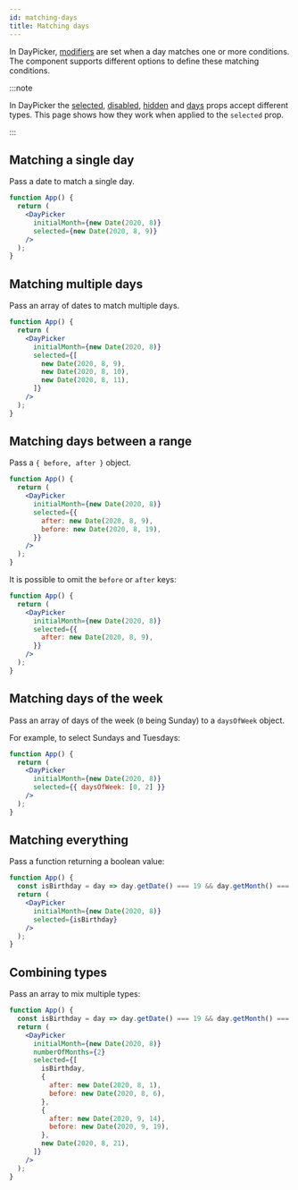 ```yaml
---
id: matching-days
title: Matching days
---
```


In DayPicker, [modifiers](./modifiers.mdx) are set when a day matches one or
more conditions. The component supports different options to define these matching
conditions.

:::note

In DayPicker the [selected](./reference/props.mdx#selected),
[disabled](./reference/props.mdx#disabled),
[hidden](./reference/props.mdx#hidden) and
[days](./reference/props.mdx#days) props accept different types. This
page shows how they work when applied to the `selected` prop.

:::

## Matching a single day

Pass a date to match a single day.

```jsx preview
function App() {
  return (
    <DayPicker
      initialMonth={new Date(2020, 8)}
      selected={new Date(2020, 8, 9)}
    />
  );
}
```

## Matching multiple days

Pass an array of dates to match multiple days.

```jsx preview
function App() {
  return (
    <DayPicker
      initialMonth={new Date(2020, 8)}
      selected={[
        new Date(2020, 8, 9),
        new Date(2020, 8, 10),
        new Date(2020, 8, 11),
      ]}
    />
  );
}
```

## Matching days between a range

Pass a `{ before, after }` object.

```jsx preview
function App() {
  return (
    <DayPicker
      initialMonth={new Date(2020, 8)}
      selected={{
        after: new Date(2020, 8, 9),
        before: new Date(2020, 8, 19),
      }}
    />
  );
}
```

It is possible to omit the `before` or `after` keys:

```jsx preview
function App() {
  return (
    <DayPicker
      initialMonth={new Date(2020, 8)}
      selected={{
        after: new Date(2020, 8, 9),
      }}
    />
  );
}
```

## Matching days of the week

Pass an array of days of the week (`0` being Sunday) to a `daysOfWeek` object.

For example, to select Sundays and Tuesdays:

```jsx preview
function App() {
  return (
    <DayPicker
      initialMonth={new Date(2020, 8)}
      selected={{ daysOfWeek: [0, 2] }}
    />
  );
}
```

## Matching everything

Pass a function returning a boolean value:

```jsx preview
function App() {
  const isBirthday = day => day.getDate() === 19 && day.getMonth() === 8;
  return (
    <DayPicker
      initialMonth={new Date(2020, 8)}
      selected={isBirthday}
    />
  );
}
```

## Combining types

Pass an array to mix multiple types:

```jsx preview
function App() {
  const isBirthday = day => day.getDate() === 19 && day.getMonth() === 8;
  return (
    <DayPicker
      initialMonth={new Date(2020, 8)}
      numberOfMonths={2}
      selected={[
        isBirthday,
        {
          after: new Date(2020, 8, 1),
          before: new Date(2020, 8, 6),
        },
        {
          after: new Date(2020, 9, 14),
          before: new Date(2020, 9, 19),
        },
        new Date(2020, 8, 21),
      ]}
    />
  );
}
```
